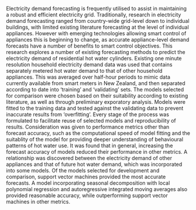 Electricity demand forecasting is frequently utilised to assist in maintaining a robust and efficient electricity grid.
Traditionally, research in electricity demand forecasting ranged from country-wide grid-level down to individual buildings, with limited existing literature forecasting at the level of individual appliances.
However with emerging technologies allowing smart control of appliances this is beginning to change, as accurate appliance-level demand forecasts have a number of benefits to smart control objectives.
This research explores a number of existing forecasting methods to predict the electricity demand of residential hot water cylinders.
Existing one minute resolution household electricity demand data was used that contains separately metered hot water demand to that of other household appliances. 
This was averaged over half-hour periods to mimic data currently available from smart meters in New Zealand, and then separated according to date into 'training' and 'validating' sets.
The models selected for comparison were chosen based on their suitability according to existing literature, as well as through preliminary exporatory analysis.
Models were fitted to the training data and tested against the validating data to prevent inaccurate results from 'overfitting'.
Every stage of the process was formulated to facilitate reuse of selected models and reproducibility of results. 
Consideration was given to performance metrics other than forecast accuracy, such as the computational speed of model fitting and the suitablity of the model for providing deeper understanding of behavioural patterns of hot water use.
It was found that in general, increasing the forecast accuracy of models reduced their performance in other metrics.
A relationship was discovered between the electricity demand of other appliances and that of future hot water demand, which was incorporated into some models.
Of the models selected for development and comparison, support vector machines provided the most accurate forecasts.
A model incorporating seasonal decomposition with local polynomial regression and autoregressive integrated moving averages also provided reasonable accuracy, while outperforming support vector machines in other metrics.
